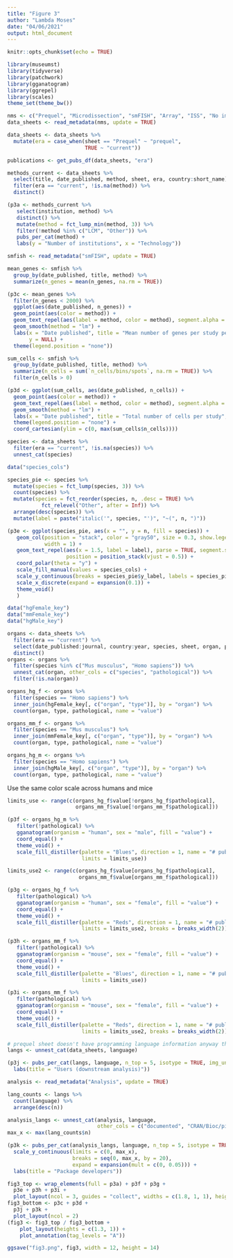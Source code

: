 ```yaml
---
title: "Figure 3"
author: "Lambda Moses"
date: "04/06/2021"
output: html_document
---
```


```r
knitr::opts_chunk$set(echo = TRUE)
```

```r
library(museumst)
library(tidyverse)
library(patchwork)
library(gganatogram)
library(ggrepel)
library(scales)
theme_set(theme_bw())
```

```r
nms <- c("Prequel", "Microdissection", "smFISH", "Array", "ISS", "No imaging")
data_sheets <- read_metadata(nms, update = TRUE)
```

```r
data_sheets <- data_sheets %>% 
  mutate(era = case_when(sheet == "Prequel" ~ "prequel",
                         TRUE ~ "current"))
```

```r
publications <- get_pubs_df(data_sheets, "era")
```

```r
methods_current <- data_sheets %>% 
  select(title, date_published, method, sheet, era, country:short_name) %>% 
  filter(era == "current", !is.na(method)) %>% 
  distinct()
```

```r
(p3a <- methods_current %>% 
   select(institution, method) %>% 
   distinct() %>% 
   mutate(method = fct_lump_min(method, 3)) %>% 
   filter(!method %in% c("LCM", "Other")) %>% 
   pubs_per_cat(method) +
   labs(y = "Number of institutions", x = "Technology"))
```

```r
smfish <- read_metadata("smFISH", update = TRUE)
```

```r
mean_genes <- smfish %>% 
  group_by(date_published, title, method) %>% 
  summarize(n_genes = mean(n_genes, na.rm = TRUE))
```

```r
(p3c <- mean_genes %>% 
  filter(n_genes < 2000) %>% 
  ggplot(aes(date_published, n_genes)) +
  geom_point(aes(color = method)) +
  geom_text_repel(aes(label = method, color = method), segment.alpha = 0.5) +
  geom_smooth(method = "lm") +
  labs(x = "Date published", title = "Mean number of genes per study per technique",
       y = NULL) +
  theme(legend.position = "none"))
```

```r
sum_cells <- smfish %>% 
  group_by(date_published, title, method) %>% 
  summarize(n_cells = sum(`n_cells/bins/spots`, na.rm = TRUE)) %>% 
  filter(n_cells > 0)
```

```r
(p3d <- ggplot(sum_cells, aes(date_published, n_cells)) +
  geom_point(aes(color = method)) +
  geom_text_repel(aes(label = method, color = method), segment.alpha = 0.5) +
  geom_smooth(method = "lm") +
  labs(x = "Date published", title = "Total number of cells per study", y = NULL) +
  theme(legend.position = "none") +
  coord_cartesian(ylim = c(0, max(sum_cells$n_cells))))
```

```r
species <- data_sheets %>%
  filter(era == "current", !is.na(species)) %>% 
  unnest_cat(species)
```

```r
data("species_cols")
```

```r
species_pie <- species %>% 
  mutate(species = fct_lump(species, 3)) %>% 
  count(species) %>% 
  mutate(species = fct_reorder(species, n, .desc = TRUE) %>% 
           fct_relevel("Other", after = Inf)) %>% 
  arrange(desc(species)) %>% 
  mutate(label = paste("italic('", species, "')", "~(", n, ")"))
```

```r
(p3e <- ggplot(species_pie, aes(x = "", y = n, fill = species)) +
   geom_col(position = "stack", color = "gray50", size = 0.3, show.legend = FALSE,
            width = 1) +
   geom_text_repel(aes(x = 1.5, label = label), parse = TRUE, segment.size = 0,
                   position = position_stack(vjust = 0.5)) +
   coord_polar(theta = "y") +
   scale_fill_manual(values = species_cols) +
   scale_y_continuous(breaks = species_pie$y_label, labels = species_pie$label) +
   scale_x_discrete(expand = expansion(0.1)) +
   theme_void()
   )
```

```r
data("hgFemale_key")
data("mmFemale_key")
data("hgMale_key")
```

```r
organs <- data_sheets %>% 
  filter(era == "current") %>% 
  select(date_published:journal, country:year, species, sheet, organ, pathological) %>% 
  distinct()
organs <- organs %>% 
  filter(species %in% c("Mus musculus", "Homo sapiens")) %>% 
  unnest_cat(organ, other_cols = c("species", "pathological")) %>% 
  filter(!is.na(organ))
```

```r
organs_hg_f <- organs %>% 
  filter(species == "Homo sapiens") %>% 
  inner_join(hgFemale_key[, c("organ", "type")], by = "organ") %>% 
  count(organ, type, pathological, name = "value")
```

```r
organs_mm_f <- organs %>% 
  filter(species == "Mus musculus") %>% 
  inner_join(mmFemale_key[, c("organ", "type")], by = "organ") %>% 
  count(organ, type, pathological, name = "value")
```

```r
organs_hg_m <- organs %>% 
  filter(species == "Homo sapiens") %>% 
  inner_join(hgMale_key[, c("organ", "type")], by = "organ") %>% 
  count(organ, type, pathological, name = "value")
```

Use the same color scale across humans and mice
```r
limits_use <- range(c(organs_hg_f$value[!organs_hg_f$pathological], 
                      organs_mm_f$value[!organs_mm_f$pathological]))
```

```r
(p3f <- organs_hg_m %>% 
   filter(!pathological) %>% 
   gganatogram(organism = "human", sex = "male", fill = "value") +
   coord_equal() +
   theme_void() +
   scale_fill_distiller(palette = "Blues", direction = 1, name = "# publications\n(healthy)",
                        limits = limits_use))
```

```r
limits_use2 <- range(c(organs_hg_f$value[organs_hg_f$pathological],
                       organs_mm_f$value[organs_mm_f$pathological]))
```

```r
(p3g <- organs_hg_f %>% 
   filter(pathological) %>% 
   gganatogram(organism = "human", sex = "female", fill = "value") +
   coord_equal() +
   theme_void() +
   scale_fill_distiller(palette = "Reds", direction = 1, name = "# publications\n(pathological)",
                        limits = limits_use2, breaks = breaks_width(2)))
```

```r
(p3h <- organs_mm_f %>% 
   filter(!pathological) %>% 
   gganatogram(organism = "mouse", sex = "female", fill = "value") +
   coord_equal() +
   theme_void() +
   scale_fill_distiller(palette = "Blues", direction = 1, name = "# publications\n(healthy)",
                        limits = limits_use))
```

```r
(p3i <- organs_mm_f %>% 
   filter(pathological) %>% 
   gganatogram(organism = "mouse", sex = "female", fill = "value") +
   coord_equal() +
   theme_void() +
   scale_fill_distiller(palette = "Reds", direction = 1, name = "# publications\n(pathological)",
                        limits = limits_use2, breaks = breaks_width(2)))
```

```r
# prequel sheet doesn't have programming language information anyway though it has that columnn
langs <- unnest_cat(data_sheets, language)
```

```r
(p3j <- pubs_per_cat(langs, language, n_top = 5, isotype = TRUE, img_unit = 10) +
  labs(title = "Users (downstream analysis)"))
```
```r
analysis <- read_metadata("Analysis", update = TRUE)
```

```r
lang_counts <- langs %>% 
  count(language) %>% 
  arrange(desc(n))
```

```r
analysis_langs <- unnest_cat(analysis, language, 
                             other_cols = c("documented", "CRAN/Bioc/pip/conda"))
max_x <- max(lang_counts$n)
```

```r
(p3k <- pubs_per_cat(analysis_langs, language, n_top = 5, isotype = TRUE, img_unit = 10) +
  scale_y_continuous(limits = c(0, max_x), 
                     breaks = seq(0, max_x, by = 20),
                     expand = expansion(mult = c(0, 0.05))) +
  labs(title = "Package developers"))
```

```r
fig3_top <- wrap_elements(full = p3a) + p3f + p3g +
  p3e + p3h + p3i +
  plot_layout(ncol = 3, guides = "collect", widths = c(1.8, 1, 1), heights = c(1.3, 1))
fig3_bottom <- p3c + p3d +
  p3j + p3k +
  plot_layout(ncol = 2)
(fig3 <- fig3_top / fig3_bottom +
    plot_layout(heights = c(1.3, 1)) +
    plot_annotation(tag_levels = "A"))
```

```r
ggsave("fig3.png", fig3, width = 12, height = 14)
```

